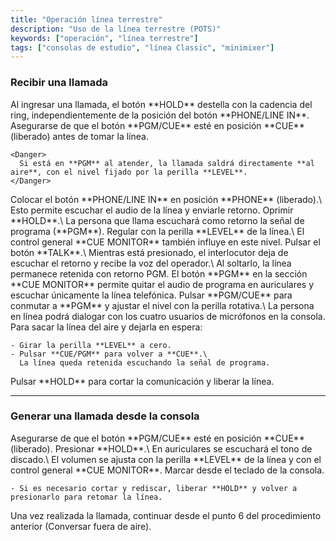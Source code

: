```yaml
---
title: "Operación línea terrestre"
description: "Uso de la línea terrestre (POTS)"
keywords: ["operación", "línea terrestre"]
tags: ["consolas de estudio", "línea Classic", "minimixer"]
---
```


### Recibir una llamada

<Steps>
  <Step title="Detección de la llamada">
    Al ingresar una llamada, el botón **HOLD** destella con la cadencia del ring, independientemente de la posición del botón **PHONE/LINE IN**.
  </Step>
  <Step title="Verificar modo CUE">
    Asegurarse de que el botón **PGM/CUE** esté en posición **CUE** (liberado) antes de tomar la línea.

    <Danger>
      Si está en **PGM** al atender, la llamada saldrá directamente **al aire**, con el nivel fijado por la perilla **LEVEL**.
    </Danger>
  </Step>
  <Step title="Seleccionar modo PHONE">
    Colocar el botón **PHONE/LINE IN** en posición **PHONE** (liberado).\
    Esto permite escuchar el audio de la línea y enviarle retorno.
  </Step>
  <Step title="Atender la llamada">
    Oprimir **HOLD**.\
    La persona que llama escuchará como retorno la señal de programa (**PGM**).
  </Step>
  <Step title="Ajustar nivel en auriculares">
    Regular con la perilla **LEVEL** de la línea.\
    El control general **CUE MONITOR** también influye en este nivel.
  </Step>
  <Step title="Conversar fuera de aire">
    Pulsar el botón **TALK**.\
    Mientras está presionado, el interlocutor deja de escuchar el retorno y recibe la voz del operador.\
    Al soltarlo, la línea permanece retenida con retorno PGM.
  </Step>
  <Step title="Escuchar solo la línea">
    El botón **PGM** en la sección **CUE MONITOR** permite quitar el audio de programa en auriculares y escuchar únicamente la línea telefónica.
  </Step>
  <Step title="Poner la llamada al aire">
    Pulsar **PGM/CUE** para conmutar a **PGM** y ajustar el nivel con la perilla rotativa.\
    La persona en línea podrá dialogar con los cuatro usuarios de micrófonos en la consola.
  </Step>
  <Step title="Retener la llamada nuevamente">
    Para sacar la línea del aire y dejarla en espera:

    - Girar la perilla **LEVEL** a cero.
    - Pulsar **CUE/PGM** para volver a **CUE**.\
      La línea queda retenida escuchando la señal de programa.
  </Step>
  <Step title="Finalizar la llamada">
    Pulsar **HOLD** para cortar la comunicación y liberar la línea.
  </Step>
</Steps>

---

### Generar una llamada desde la consola

<Steps>
  <Step title="Verificar modo CUE">
    Asegurarse de que el botón **PGM/CUE** esté en posición **CUE** (liberado).
  </Step>
  <Step title="Tomar la línea">
    Presionar **HOLD**.\
    En auriculares se escuchará el tono de discado.\
    El volumen se ajusta con la perilla **LEVEL** de la línea y con el control general **CUE MONITOR**.
  </Step>
  <Step title="Discar el número">
    Marcar desde el teclado de la consola.

    - Si es necesario cortar y rediscar, liberar **HOLD** y volver a presionarlo para retomar la línea.
  </Step>
  <Step title="Establecer la comunicación">
    Una vez realizada la llamada, continuar desde el punto 6 del procedimiento anterior (Conversar fuera de aire).
  </Step>
</Steps>